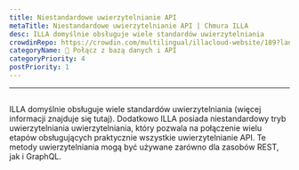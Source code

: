 ```yaml
---
title: Niestandardowe uwierzytelnianie API
metaTitle: Niestandardowe uwierzytelnianie API | Chmura ILLA
desc: ILLA domyślnie obsługuje wiele standardów uwierzytelniania
crowdinRepo: https://crowdin.com/multilingual/illacloud-website/189?languages=pl&filter=basic&value=0
categoryName: 📲 Połącz z bazą danych i API
categoryPriority: 4
postPriority: 1
---
```


* * *

## <h2 hidden>Niestandardowe uwierzytelnianie API</h2>

ILLA domyślnie obsługuje wiele standardów uwierzytelniania (więcej informacji znajduje się tutaj). 
Dodatkowo ILLA posiada niestandardowy tryb uwierzytelniania uwierzytelniania, który pozwala na połączenie wielu etapów obsługujących praktycznie wszystkie uwierzytelnianie API. 
Te metody uwierzytelniania mogą być używane zarówno dla zasobów REST, jak i GraphQL.
